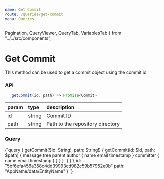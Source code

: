 ```yaml
---
name: Get Commit
route: /queries/get-commit
menu: Queries
---
```


  Pagination,
  QueryViewer,
  QueryTab,
  VariablesTab
} from "../../src/components";

# Get Commit

This method can be used to get a commit object using the commit id

### API

```js
   getCommit(id, path) => Promise<Commit>
```

| param | type   | description                      |
| :---- | :----- | :------------------------------- |
| id    | string | Commit ID                        |
| path  | string | Path to the repository directory |

### Query

<QueryViewer>
  <QueryTab>
    {`query {
   getCommit($id: String!, path: String!) {
      getCommit(id: $id, path: $path) {
         message
         tree
         parent
         author {
            name
            email
            timestamp
         }
         committer {
            name
            email
            timestamp
         }
      }
   }
}
`}
  </QueryTab>
  <VariablesTab>
    {`{
   id: "5bf6efa456a358c4dd39993cd982c59b57952e0b"
   path: "AppName/data/EntityName"
}
`}
  </VariablesTab>
</QueryViewer>
<Pagination
prev={{ name: "Open File", link: "/queries/open-file" }}
next={{ name: "Get Commits", link: "/queries/get-commits" }}
/>
